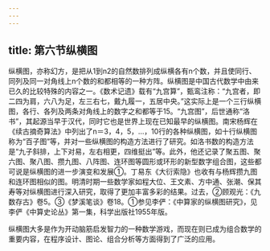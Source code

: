 ```yaml
---
---
---
```

title: 第六节纵横图
---



纵横图，亦称幻方，是把从1到n2的自然数排列成纵横各有n个数，并且使同行、同列及同一对角线上n个数的和都相等的一种方阵。纵横图是中国古代数学中由来已久的比较特殊的内容之一。《数术记遗》载有“九宫算”，甄鸾注称：“九宫者，即二四为肩，六八为足，左三右七，戴九履一，五居中央。”这实际上是一个三行纵横图，各行、各列及两条对角线上的数字之和都等于15。“九宫图”，后世通称“洛书”，其起源当早于汉代，同时它也是世界上现在已知最早的纵横图。南宋杨辉在《续古摘奇算法》中列出了n＝3，4，5，…，10行的各种纵横图，如十行纵横图称为“百子图”等，并对一些纵横图的构造方法进行了研究。如洛书数的构造方法是“九子斜排，上下对易，左右相更，四维挺出”等。此外，他还记录了聚五图、聚六图、聚八图、攒九图、八阵图、连环图等圆形或环形的新型数字组合图，这些都可说是纵横图的进一步演变和发展①。丁易东《大衍索隐》也收有与杨辉攒九图和连环图相似的图。明清时期一些数学家如程大位、王文素、方中通、张潮、保其寿等对纵横图进行深入研究，取得了更加丰富多彩的结果。过去，②顾观光：《九数存古》卷5。③《梦溪笔谈》卷18。①参见李俨：《中算家的纵横图研究》，见李俨《中算史论丛》第一集，科学出版社1955年版。

纵横图大多是作为开动脑筋启发智力的一种数学游戏，而现在则已成为组合数学的重要内容，在程序设计、图论、组合分析等方面得到了广泛的应用。